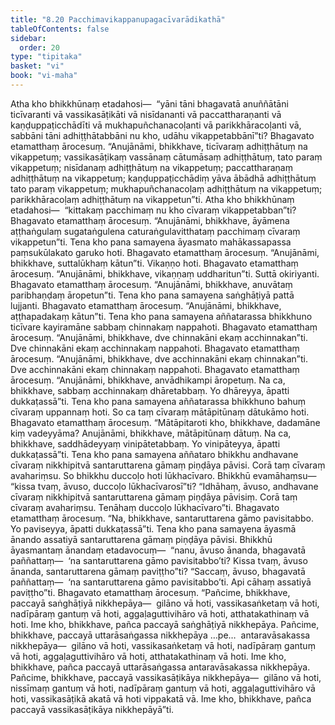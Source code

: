 ```yaml
---
title: "8.20 Pacchimavikappanupagacīvarādikathā"
tableOfContents: false
sidebar:
  order: 20
type: "tipitaka"
basket: "vi"
book: "vi-maha"
---
```



<DynamicBreadcrumb />

<Division number="358" book="vi-maha" e="ch" v="3" p="411">

<Paragraph number="1679" book="vi-maha">
Atha kho bhikkhūnaṃ etadahosi—  “yāni tāni bhagavatā anuññātāni ticīvaranti vā vassikasāṭikāti vā nisīdananti vā paccattharaṇanti vā kaṇḍuppaṭicchādīti vā mukhapuñchanacoḷanti vā parikkhāracoḷanti vā, sabbāni tāni adhiṭṭhātabbāni nu kho, udāhu vikappetabbānī”ti? Bhagavato etamatthaṃ ārocesuṃ. “Anujānāmi, bhikkhave, ticīvaraṃ adhiṭṭhātuṃ na vikappetuṃ; vassikasāṭikaṃ vassānaṃ cātumāsaṃ adhiṭṭhātuṃ, tato paraṃ vikappetuṃ; nisīdanaṃ adhiṭṭhātuṃ na vikappetuṃ; paccattharaṇaṃ adhiṭṭhātuṃ na vikappetuṃ; kaṇḍuppaṭicchādiṃ yāva ābādhā adhiṭṭhātuṃ tato paraṃ vikappetuṃ; mukhapuñchanacoḷaṃ adhiṭṭhātuṃ na vikappetuṃ; parikkhāracoḷaṃ adhiṭṭhātuṃ na vikappetun”ti.
</Paragraph>

<Paragraph number="1680" book="vi-maha">
Atha kho bhikkhūnaṃ etadahosi—  “kittakaṃ pacchimaṃ nu kho cīvaraṃ vikappetabban”ti? Bhagavato etamatthaṃ ārocesuṃ. “Anujānāmi, bhikkhave, āyāmena aṭṭhaṅgulaṃ sugataṅgulena caturaṅgulavitthataṃ pacchimaṃ cīvaraṃ vikappetun”ti.
</Paragraph>

</Division>
<Division number="359" book="vi-maha" e="ch" v="3" p="412">

<Paragraph number="1681" book="vi-maha">
Tena kho pana samayena āyasmato mahākassapassa paṃsukūlakato garuko hoti. Bhagavato etamatthaṃ ārocesuṃ. “Anujānāmi, bhikkhave, suttalūkhaṃ kātun”ti. Vikaṇṇo hoti. Bhagavato etamatthaṃ ārocesuṃ. “Anujānāmi, bhikkhave, vikaṇṇaṃ uddharitun”ti. Suttā okiriyanti. Bhagavato etamatthaṃ ārocesuṃ. “Anujānāmi, bhikkhave, anuvātaṃ paribhaṇḍaṃ āropetun”ti.
</Paragraph>

<Paragraph number="1682" book="vi-maha">
Tena kho pana samayena saṅghāṭiyā pattā lujjanti. Bhagavato etamatthaṃ ārocesuṃ. “Anujānāmi, bhikkhave, aṭṭhapadakaṃ kātun”ti.
</Paragraph>

</Division>
<Division number="360" book="vi-maha" e="ch" v="3" p="412">

<Paragraph number="1683" book="vi-maha">
Tena kho pana samayena aññatarassa bhikkhuno ticīvare kayiramāne sabbaṃ chinnakaṃ nappahoti. Bhagavato etamatthaṃ ārocesuṃ. “Anujānāmi, bhikkhave, dve chinnakāni ekaṃ acchinnakan”ti.
</Paragraph>

<Paragraph number="1684" book="vi-maha">
Dve chinnakāni ekaṃ acchinnakaṃ nappahoti. Bhagavato etamatthaṃ ārocesuṃ. “Anujānāmi, bhikkhave, dve acchinnakāni ekaṃ chinnakan”ti.
</Paragraph>

<Paragraph number="1685" book="vi-maha">
Dve acchinnakāni ekaṃ chinnakaṃ nappahoti. Bhagavato etamatthaṃ ārocesuṃ. “Anujānāmi, bhikkhave, anvādhikampi āropetuṃ. Na ca, bhikkhave, sabbaṃ acchinnakaṃ dhāretabbaṃ. Yo dhāreyya, āpatti dukkaṭassā”ti.
</Paragraph>

</Division>
<Division number="361" book="vi-maha" e="ch" v="3" p="412">

<Paragraph number="1686" book="vi-maha">
Tena kho pana samayena aññatarassa bhikkhuno bahuṃ cīvaraṃ uppannaṃ hoti. So ca taṃ cīvaraṃ mātāpitūnaṃ dātukāmo hoti. Bhagavato etamatthaṃ ārocesuṃ. “Mātāpitaroti kho, bhikkhave, dadamāne kiṃ vadeyyāma? Anujānāmi, bhikkhave, mātāpitūnaṃ dātuṃ. Na ca, bhikkhave, saddhādeyyaṃ vinipātetabbaṃ. Yo vinipāteyya, āpatti dukkaṭassā”ti.
</Paragraph>

</Division>
<Division number="362" book="vi-maha" e="ch" v="3" p="413">

<Paragraph number="1687" book="vi-maha">
Tena kho pana samayena aññataro bhikkhu andhavane cīvaraṃ nikkhipitvā santaruttarena gāmaṃ piṇḍāya pāvisi. Corā taṃ cīvaraṃ avahariṃsu. So bhikkhu duccoḷo hoti lūkhacīvaro. Bhikkhū evamāhaṃsu—  “kissa tvaṃ, āvuso, duccoḷo lūkhacīvarosī”ti? “Idhāhaṃ, āvuso, andhavane cīvaraṃ nikkhipitvā santaruttarena gāmaṃ piṇḍāya pāvisiṃ. Corā taṃ cīvaraṃ avahariṃsu. Tenāhaṃ duccoḷo lūkhacīvaro”ti. Bhagavato etamatthaṃ ārocesuṃ. “Na, bhikkhave, santaruttarena gāmo pavisitabbo. Yo paviseyya, āpatti dukkaṭassā”ti.
</Paragraph>

<Paragraph number="1688" book="vi-maha">
Tena kho pana samayena āyasmā ānando assatiyā santaruttarena gāmaṃ piṇḍāya pāvisi. Bhikkhū āyasmantaṃ ānandaṃ etadavocuṃ—  “nanu, āvuso ānanda, bhagavatā paññattaṃ—  ‘na santaruttarena gāmo pavisitabbo’ti? Kissa tvaṃ, āvuso ānanda, santaruttarena gāmaṃ paviṭṭho”ti? “Saccaṃ, āvuso, bhagavatā paññattaṃ—  ‘na santaruttarena gāmo pavisitabbo’ti. Api cāhaṃ assatiyā paviṭṭho”ti. Bhagavato etamatthaṃ ārocesuṃ.
</Paragraph>

<Paragraph number="1689" book="vi-maha">
“Pañcime, bhikkhave, paccayā saṅghāṭiyā nikkhepāya—  gilāno vā hoti, vassikasaṅketaṃ vā hoti, nadīpāraṃ gantuṃ vā hoti, aggaḷaguttivihāro vā hoti, atthatakathinaṃ vā hoti. Ime kho, bhikkhave, pañca paccayā saṅghāṭiyā nikkhepāya.
</Paragraph>

<Paragraph number="1690" book="vi-maha">
Pañcime, bhikkhave, paccayā uttarāsaṅgassa nikkhepāya …pe…  antaravāsakassa nikkhepāya—  gilāno vā hoti, vassikasaṅketaṃ vā hoti, nadīpāraṃ gantuṃ vā hoti, aggaḷaguttivihāro vā hoti, atthatakathinaṃ vā hoti. Ime kho, bhikkhave, pañca paccayā uttarāsaṅgassa antaravāsakassa nikkhepāya.
</Paragraph>

<Paragraph number="1691" book="vi-maha">
Pañcime, bhikkhave, paccayā vassikasāṭikāya nikkhepāya—  gilāno vā hoti, nissīmaṃ gantuṃ vā hoti, nadīpāraṃ gantuṃ vā hoti, aggaḷaguttivihāro vā hoti, vassikasāṭikā akatā vā hoti vippakatā vā. Ime kho, bhikkhave, pañca paccayā vassikasāṭikāya nikkhepāyā”ti.
</Paragraph>
</Division>